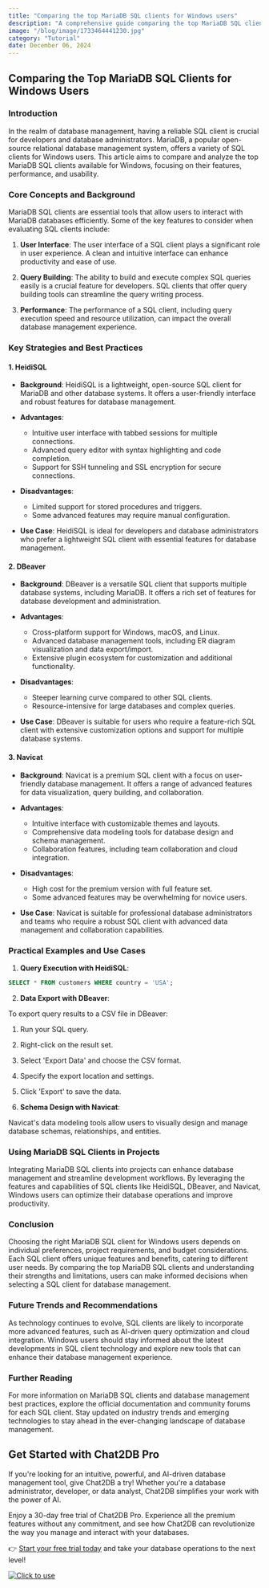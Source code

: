 ```yaml
---
title: "Comparing the top MariaDB SQL clients for Windows users"
description: "A comprehensive guide comparing the top MariaDB SQL clients for Windows users, exploring features, performance, and usability."
image: "/blog/image/1733464441230.jpg"
category: "Tutorial"
date: December 06, 2024
---
```


## Comparing the Top MariaDB SQL Clients for Windows Users

### Introduction

In the realm of database management, having a reliable SQL client is crucial for developers and database administrators. MariaDB, a popular open-source relational database management system, offers a variety of SQL clients for Windows users. This article aims to compare and analyze the top MariaDB SQL clients available for Windows, focusing on their features, performance, and usability.

### Core Concepts and Background

MariaDB SQL clients are essential tools that allow users to interact with MariaDB databases efficiently. Some of the key features to consider when evaluating SQL clients include:

1. **User Interface**: The user interface of a SQL client plays a significant role in user experience. A clean and intuitive interface can enhance productivity and ease of use.

2. **Query Building**: The ability to build and execute complex SQL queries easily is a crucial feature for developers. SQL clients that offer query building tools can streamline the query writing process.

3. **Performance**: The performance of a SQL client, including query execution speed and resource utilization, can impact the overall database management experience.

### Key Strategies and Best Practices

#### 1. HeidiSQL

- **Background**: HeidiSQL is a lightweight, open-source SQL client for MariaDB and other database systems. It offers a user-friendly interface and robust features for database management.

- **Advantages**:
  - Intuitive user interface with tabbed sessions for multiple connections.
  - Advanced query editor with syntax highlighting and code completion.
  - Support for SSH tunneling and SSL encryption for secure connections.

- **Disadvantages**:
  - Limited support for stored procedures and triggers.
  - Some advanced features may require manual configuration.

- **Use Case**: HeidiSQL is ideal for developers and database administrators who prefer a lightweight SQL client with essential features for database management.

#### 2. DBeaver

- **Background**: DBeaver is a versatile SQL client that supports multiple database systems, including MariaDB. It offers a rich set of features for database development and administration.

- **Advantages**:
  - Cross-platform support for Windows, macOS, and Linux.
  - Advanced database management tools, including ER diagram visualization and data export/import.
  - Extensive plugin ecosystem for customization and additional functionality.

- **Disadvantages**:
  - Steeper learning curve compared to other SQL clients.
  - Resource-intensive for large databases and complex queries.

- **Use Case**: DBeaver is suitable for users who require a feature-rich SQL client with extensive customization options and support for multiple database systems.

#### 3. Navicat

- **Background**: Navicat is a premium SQL client with a focus on user-friendly database management. It offers a range of advanced features for data visualization, query building, and collaboration.

- **Advantages**:
  - Intuitive interface with customizable themes and layouts.
  - Comprehensive data modeling tools for database design and schema management.
  - Collaboration features, including team collaboration and cloud integration.

- **Disadvantages**:
  - High cost for the premium version with full feature set.
  - Some advanced features may be overwhelming for novice users.

- **Use Case**: Navicat is suitable for professional database administrators and teams who require a robust SQL client with advanced data management and collaboration capabilities.

### Practical Examples and Use Cases

1. **Query Execution with HeidiSQL**:

```sql
SELECT * FROM customers WHERE country = 'USA';
```

2. **Data Export with DBeaver**:

To export query results to a CSV file in DBeaver:
1. Run your SQL query.
2. Right-click on the result set.
3. Select 'Export Data' and choose the CSV format.
4. Specify the export location and settings.
5. Click 'Export' to save the data.

3. **Schema Design with Navicat**:

Navicat's data modeling tools allow users to visually design and manage database schemas, relationships, and entities.

### Using MariaDB SQL Clients in Projects

Integrating MariaDB SQL clients into projects can enhance database management and streamline development workflows. By leveraging the features and capabilities of SQL clients like HeidiSQL, DBeaver, and Navicat, Windows users can optimize their database operations and improve productivity.

### Conclusion

Choosing the right MariaDB SQL client for Windows users depends on individual preferences, project requirements, and budget considerations. Each SQL client offers unique features and benefits, catering to different user needs. By comparing the top MariaDB SQL clients and understanding their strengths and limitations, users can make informed decisions when selecting a SQL client for database management.

### Future Trends and Recommendations

As technology continues to evolve, SQL clients are likely to incorporate more advanced features, such as AI-driven query optimization and cloud integration. Windows users should stay informed about the latest developments in SQL client technology and explore new tools that can enhance their database management experience.

### Further Reading

For more information on MariaDB SQL clients and database management best practices, explore the official documentation and community forums for each SQL client. Stay updated on industry trends and emerging technologies to stay ahead in the ever-changing landscape of database management.


## Get Started with Chat2DB Pro

If you're looking for an intuitive, powerful, and AI-driven database management tool, give Chat2DB a try! Whether you're a database administrator, developer, or data analyst, Chat2DB simplifies your work with the power of AI.

Enjoy a 30-day free trial of Chat2DB Pro. Experience all the premium features without any commitment, and see how Chat2DB can revolutionize the way you manage and interact with your databases.

👉 [Start your free trial today](https://chat2db.ai/pricing) and take your database operations to the next level!


[![Click to use](/image/blog/bg/chat2db.jpg)](https://chat2db.ai/)
